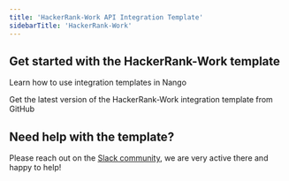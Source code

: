 ```yaml
---
title: 'HackerRank-Work API Integration Template'
sidebarTitle: 'HackerRank-Work'
---
```


## Get started with the HackerRank-Work template

<Card title="How to use integration templates"
      href="/integration-templates/overview#how-to-use-integration-templates"
      icon="book-open">
    Learn how to use integration templates in Nango
</Card>

<Card title="Get the HackerRank-Work template"
      href="https://github.com/NangoHQ/nango/tree/master/integration-templates/hackerrank-work"
      icon="github">
    Get the latest version of the HackerRank-Work integration template from GitHub
</Card>

## Need help with the template?
Please reach out on the [Slack community](https://nango.dev/slack), we are very active there and happy to help!